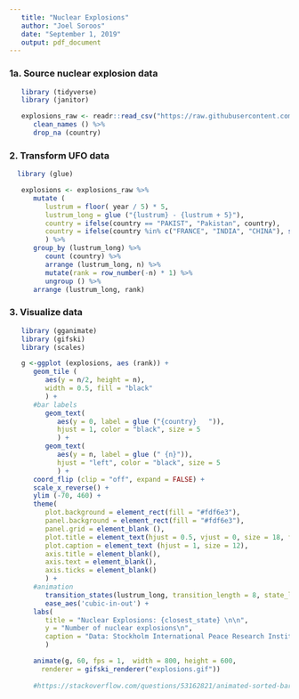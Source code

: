 ```yaml
---
   title: "Nuclear Explosions"
   author: "Joel Soroos"
   date: "September 1, 2019"
   output: pdf_document
---
```


### 1a. Source nuclear explosion data
```r

   library (tidyverse)
   library (janitor) 

   explosions_raw <- readr::read_csv("https://raw.githubusercontent.com/rfordatascience/tidytuesday/master/data/2019/2019-08-20/nuclear_explosions.csv") %>%
      clean_names () %>%
      drop_na (country)
```
   

### 2.  Transform UFO data
```r

  library (glue)

   explosions <- explosions_raw %>%
      mutate (
         lustrum = floor( year / 5) * 5,
         lustrum_long = glue ("{lustrum} - {lustrum + 5}"),
         country = ifelse(country == "PAKIST", "Pakistan", country),
         country = ifelse(country %in% c("FRANCE", "INDIA", "CHINA"), str_to_title (country), country)
         ) %>%
      group_by (lustrum_long) %>%
         count (country) %>%
         arrange (lustrum_long, n) %>%
         mutate(rank = row_number(-n) * 1) %>%
         ungroup () %>%
      arrange (lustrum_long, rank)
```

### 3. Visualize data
```r

   library (gganimate)
   library (gifski)
   library (scales)

   g <-ggplot (explosions, aes (rank)) +
      geom_tile (
         aes(y = n/2, height = n),
         width = 0.5, fill = "black"
         ) +
      #bar labels
         geom_text(
            aes(y = 0, label = glue ("{country}   ")), 
            hjust = 1, color = "black", size = 5
            ) +
         geom_text(
            aes(y = n, label = glue (" {n}")), 
            hjust = "left", color = "black", size = 5
            ) +
      coord_flip (clip = "off", expand = FALSE) +
      scale_x_reverse() +
      ylim (-70, 460) +
      theme(
         plot.background = element_rect(fill = "#fdf6e3"),
         panel.background = element_rect(fill = "#fdf6e3"),     
         panel.grid = element_blank (),
         plot.title = element_text(hjust = 0.5, vjust = 0, size = 18, face = "bold"),
         plot.caption = element_text (hjust = 1, size = 12),
         axis.title = element_blank(),
         axis.text = element_blank(),
         axis.ticks = element_blank()
         ) +
      #animation
         transition_states(lustrum_long, transition_length = 8, state_length = 6) +
         ease_aes('cubic-in-out') +
      labs(
         title = "Nuclear Explosions: {closest_state} \n\n",
         y = "Number of nuclear explosions\n",
         caption = "Data: Stockholm International Peace Research Institute via R4DS Tidy Tuesday\nVisualization: Joel Soroos @soroosj"
         )

      animate(g, 60, fps = 1,  width = 800, height = 600, 
        renderer = gifski_renderer("explosions.gif"))
      
      #https://stackoverflow.com/questions/53162821/animated-sorted-bar-chart-with-bars-overtaking-each-other

```
